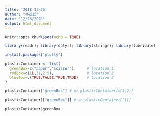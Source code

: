 ```yaml
---
title: '2018-12-26'
author: "林茂廷"
date: "12/26/2018"
output: html_document
---
```


```r
knitr::opts_chunk$set(echo = TRUE)
```

```r
library(readr); library(dplyr); library(stringr); library(lubridate)
```

```r
install.packages("plotly")
```

```r
plasticContainer <- list(
  greenBox=c("paper","scissor"),     # location 1
  redBox=c(1L,3L,2.5),               # location 2
  blueBox=c(TRUE,FALSE,TRUE,TRUE)    # location 3
)
```

```r
plasticContainer["greenBox"] # or plasticContainer[c(1,2)]
```


```r
plasticContainer[["greenBox"]] # or plasticContainer[[1]]
```

```r
plasticContainer$greenBox
```


